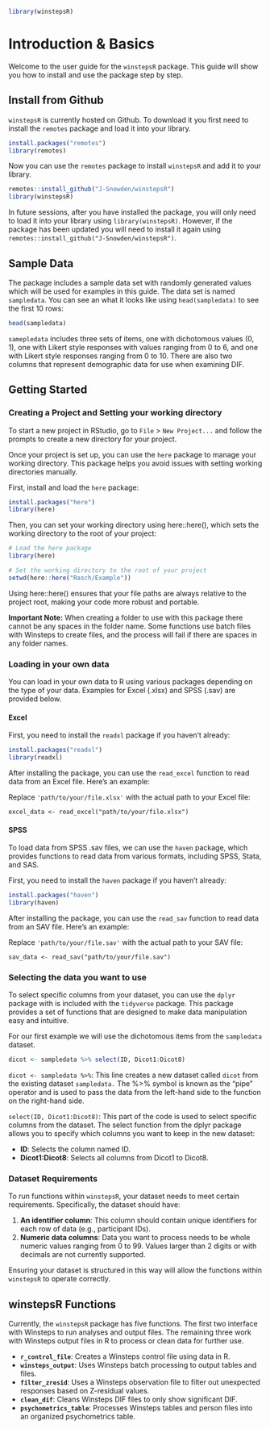 
```r
library(winstepsR) 
```

# Introduction & Basics

Welcome to the user guide for the `winstepsR` package. This guide will show you how to install and use the package step by step.

## Install from Github

`winstepsR` is currently hosted on Github. To download it you first need to install the `remotes` package and load it into your library.

```r
install.packages("remotes")
library(remotes)
```

Now you can use the `remotes` package to install `winstepsR` and add it to your library.

```r
remotes::install_github("J-Snowden/winstepsR")
library(winstepsR)
```

In future sessions, after you have installed the package, you will only need to load it into your library using `library(winstepsR)`. However, if the package has been updated you will need to install it again using `remotes::install_github("J-Snowden/winstepsR")`.

## Sample Data

The package includes a sample data set with randomly generated values which will be used for examples in this guide. The data set is named `sampledata`. You can see an what it looks like using `head(sampledata)` to see the first 10 rows:

```r
head(sampledata)
```

`samepledata` includes three sets of items, one with dichotomous values (0, 1), one with Likert style responses with values ranging from 0 to 6, and one with Likert style responses ranging from 0 to 10. There are also two columns that represent demographic data for use when examining DIF.

## Getting Started

### Creating a Project and Setting your working directory

To start a new project in RStudio, go to `File` > `New Project...` and follow the prompts to create a new directory for your project. 

Once your project is set up, you can use the `here` package to manage your working directory. This package helps you avoid issues with setting working directories manually.

First, install and load the `here` package:

```r
install.packages("here")
library(here)
```

Then, you can set your working directory using here::here(), which sets the working directory to the root of your project:

```r
# Load the here package
library(here)

# Set the working directory to the root of your project
setwd(here::here("Rasch/Example"))
```

Using here::here() ensures that your file paths are always relative to the project root, making your code more robust and portable.

**Important Note:** When creating a folder to use with this package there cannot be any spaces in the folder name. Some functions use batch files with Winsteps to create files, and the process will fail if there are spaces in any folder names.

### Loading in your own data

You can load in your own data to R using various packages depending on the type of your data. Examples for Excel (.xlsx) and SPSS (.sav) are provided below.

#### Excel

First, you need to install the `readxl` package if you haven't already:

```r
install.packages("readxl")
library(readxl)
```

After installing the package, you can use the `read_excel` function to read data from an Excel file. Here's an example:

Replace `'path/to/your/file.xlsx'` with the actual path to your Excel file:

`excel_data <- read_excel("path/to/your/file.xlsx")`

#### SPSS

To load data from SPSS .sav files, we can use the `haven` package, which provides functions to read data from various formats, including SPSS, Stata, and SAS.

First, you need to install the `haven` package if you haven't already:

```r
install.packages("haven")
library(haven)
```

After installing the package, you can use the `read_sav` function to read data from an SAV file. Here's an example:

Replace `'path/to/your/file.sav'` with the actual path to your SAV file:

`sav_data <- read_sav("path/to/your/file.sav")`

### Selecting the data you want to use

To select specific columns from your dataset, you can use the `dplyr` package with is included with the `tidyverse` package. This package provides a set of functions that are designed to make data manipulation easy and intuitive.

For our first example we will use the dichotomous items from the `sampledata` dataset.

```r
dicot <- sampledata %>% select(ID, Dicot1:Dicot8)
```


`dicot <- sampledata %>%`: This line creates a new dataset called `dicot` from the existing dataset `sampledata.` The %>% symbol is known as the "pipe" operator and is used to pass the data from the left-hand side to the function on the right-hand side.

`select(ID, Dicot1:Dicot8)`: This part of the code is used to select specific columns from the dataset. The select function from the dplyr package allows you to specify which columns you want to keep in the new dataset:

- **ID**: Selects the column named ID.
- **Dicot1:Dicot8**: Selects all columns from Dicot1 to Dicot8.

### Dataset Requirements

To run functions within `winstepsR`, your dataset needs to meet certain requirements. Specifically, the dataset should have:

1. **An identifier column**: This column should contain unique identifiers for each row of data (e.g., participant IDs).
2. **Numeric data columns**: Data you want to process needs to be whole numeric values ranging from 0 to 99. Values larger than 2 digits or with decimals are not currently supported.

Ensuring your dataset is structured in this way will allow the functions within `winstepsR` to operate correctly.

## winstepsR Functions

Currently, the `winstepsR` package has five functions. The first two interface with Winsteps to run analyses and output files. The remaining three work with Winsteps output files in R to process or clean data for further use.

- **`r_control_file`**: Creates a Winsteps control file using data in R.
- **`winsteps_output`**: Uses Winsteps batch processing to output tables and files.
- **`filter_zresid`**: Uses a Winsteps observation file to filter out unexpected responses based on Z-residual values.
- **`clean_dif`**: Cleans Winsteps DIF files to only show significant DIF.
- **`psychometrics_table`**: Processes Winsteps tables and person files into an organized psychometrics table.